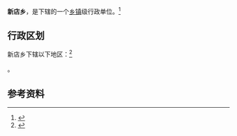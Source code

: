 {{中国乡级行政区|62/08/26/211/000}}

'''新店乡'''，是{{PRC admin/fullname|62/08/26/211/000|3}}下辖的一个[[乡镇|乡镇]]级行政单位。<ref>{{PRC admin/ref sgc|{{PRC admin/parent|62/08/26/211/000}}}}</ref>

== 行政区划 ==

新店乡下辖以下地区：<ref>{{PRC admin/ref sgc|62/08/26/211/000}}</ref>

{{PRC admin/children|62/08/26/211/000}}。

== 参考资料 ==

{{reflist}}

{{行政区划小作品}}
{{PRC admin/navcat|62/08/26/211/000}}